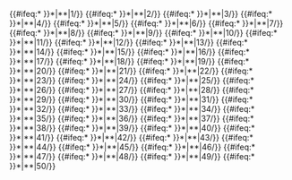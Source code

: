 {{#ifeq:*{{str_left|{{{1}}}|{{#expr: {{{3}}} }} }}*|*{{{2}}}*|1/}}<!--
-->{{#ifeq:*{{str_left|{{{1}}}|{{#expr: {{{3}}}+1}} }}*|*{{str_left|{{{1}}}|1}}{{{2}}}*|2/}}<!--
-->{{#ifeq:*{{str_left|{{{1}}}|{{#expr: {{{3}}}+2}} }}*|*{{str_left|{{{1}}}|2}}{{{2}}}*|3/}}<!--
-->{{#ifeq:*{{str_left|{{{1}}}|{{#expr: {{{3}}}+3}} }}*|*{{str_left|{{{1}}}|3}}{{{2}}}*|4/}}<!--
-->{{#ifeq:*{{str_left|{{{1}}}|{{#expr: {{{3}}}+4}} }}*|*{{str_left|{{{1}}}|4}}{{{2}}}*|5/}}<!--
-->{{#ifeq:*{{str_left|{{{1}}}|{{#expr: {{{3}}}+5}} }}*|*{{str_left|{{{1}}}|5}}{{{2}}}*|6/}}<!--
-->{{#ifeq:*{{str_left|{{{1}}}|{{#expr: {{{3}}}+6}} }}*|*{{str_left|{{{1}}}|6}}{{{2}}}*|7/}}<!--
-->{{#ifeq:*{{str_left|{{{1}}}|{{#expr: {{{3}}}+7}} }}*|*{{str_left|{{{1}}}|7}}{{{2}}}*|8/}}<!--
-->{{#ifeq:*{{str_left|{{{1}}}|{{#expr: {{{3}}}+8}} }}*|*{{str_left|{{{1}}}|8}}{{{2}}}*|9/}}<!--
-->{{#ifeq:*{{str_left|{{{1}}}|{{#expr: {{{3}}}+9}} }}*|*{{str_left|{{{1}}}|9}}{{{2}}}*|10/}}<!--

-->{{#ifeq:*{{str_left|{{{1}}}|{{#expr: {{{3}}}+10}} }}*|*{{str_left|{{{1}}}|10}}{{{2}}}*|11/}}<!--
-->{{#ifeq:*{{str_left|{{{1}}}|{{#expr: {{{3}}}+11}} }}*|*{{str_left|{{{1}}}|11}}{{{2}}}*|12/}}<!--
-->{{#ifeq:*{{str_left|{{{1}}}|{{#expr: {{{3}}}+12}} }}*|*{{str_left|{{{1}}}|12}}{{{2}}}*|13/}}<!--
-->{{#ifeq:*{{str_left|{{{1}}}|{{#expr: {{{3}}}+13}} }}*|*{{str_left|{{{1}}}|13}}{{{2}}}*|14/}}<!--
-->{{#ifeq:*{{str_left|{{{1}}}|{{#expr: {{{3}}}+14}} }}*|*{{str_left|{{{1}}}|14}}{{{2}}}*|15/}}<!--
-->{{#ifeq:*{{str_left|{{{1}}}|{{#expr: {{{3}}}+15}} }}*|*{{str_left|{{{1}}}|15}}{{{2}}}*|16/}}<!--
-->{{#ifeq:*{{str_left|{{{1}}}|{{#expr: {{{3}}}+16}} }}*|*{{str_left|{{{1}}}|16}}{{{2}}}*|17/}}<!--
-->{{#ifeq:*{{str_left|{{{1}}}|{{#expr: {{{3}}}+17}} }}*|*{{str_left|{{{1}}}|17}}{{{2}}}*|18/}}<!--
-->{{#ifeq:*{{str_left|{{{1}}}|{{#expr: {{{3}}}+18}} }}*|*{{str_left|{{{1}}}|18}}{{{2}}}*|19/}}<!--
-->{{#ifeq:*{{str_left|{{{1}}}|{{#expr: {{{3}}}+19}} }}*|*{{str_left|{{{1}}}|19}}{{{2}}}*|20/}}<!--

-->{{#ifeq:*{{str_left|{{{1}}}|{{#expr: {{{3}}}+20}} }}*|*{{str_left|{{{1}}}|20}}{{{2}}}*|21/}}<!--
-->{{#ifeq:*{{str_left|{{{1}}}|{{#expr: {{{3}}}+21}} }}*|*{{str_left|{{{1}}}|21}}{{{2}}}*|22/}}<!--
-->{{#ifeq:*{{str_left|{{{1}}}|{{#expr: {{{3}}}+22}} }}*|*{{str_left|{{{1}}}|22}}{{{2}}}*|23/}}<!--
-->{{#ifeq:*{{str_left|{{{1}}}|{{#expr: {{{3}}}+23}} }}*|*{{str_left|{{{1}}}|23}}{{{2}}}*|24/}}<!--
-->{{#ifeq:*{{str_left|{{{1}}}|{{#expr: {{{3}}}+24}} }}*|*{{str_left|{{{1}}}|24}}{{{2}}}*|25/}}<!--
-->{{#ifeq:*{{str_left|{{{1}}}|{{#expr: {{{3}}}+25}} }}*|*{{str_left|{{{1}}}|25}}{{{2}}}*|26/}}<!--
-->{{#ifeq:*{{str_left|{{{1}}}|{{#expr: {{{3}}}+26}} }}*|*{{str_left|{{{1}}}|26}}{{{2}}}*|27/}}<!--
-->{{#ifeq:*{{str_left|{{{1}}}|{{#expr: {{{3}}}+27}} }}*|*{{str_left|{{{1}}}|27}}{{{2}}}*|28/}}<!--
-->{{#ifeq:*{{str_left|{{{1}}}|{{#expr: {{{3}}}+28}} }}*|*{{str_left|{{{1}}}|28}}{{{2}}}*|29/}}<!--
-->{{#ifeq:*{{str_left|{{{1}}}|{{#expr: {{{3}}}+29}} }}*|*{{str_left|{{{1}}}|29}}{{{2}}}*|30/}}<!--

-->{{#ifeq:*{{str_left|{{{1}}}|{{#expr: {{{3}}}+30}} }}*|*{{str_left|{{{1}}}|30}}{{{2}}}*|31/}}<!--
-->{{#ifeq:*{{str_left|{{{1}}}|{{#expr: {{{3}}}+31}} }}*|*{{str_left|{{{1}}}|31}}{{{2}}}*|32/}}<!--
-->{{#ifeq:*{{str_left|{{{1}}}|{{#expr: {{{3}}}+32}} }}*|*{{str_left|{{{1}}}|32}}{{{2}}}*|33/}}<!--
-->{{#ifeq:*{{str_left|{{{1}}}|{{#expr: {{{3}}}+33}} }}*|*{{str_left|{{{1}}}|33}}{{{2}}}*|34/}}<!--
-->{{#ifeq:*{{str_left|{{{1}}}|{{#expr: {{{3}}}+34}} }}*|*{{str_left|{{{1}}}|34}}{{{2}}}*|35/}}<!--
-->{{#ifeq:*{{str_left|{{{1}}}|{{#expr: {{{3}}}+35}} }}*|*{{str_left|{{{1}}}|35}}{{{2}}}*|36/}}<!--
-->{{#ifeq:*{{str_left|{{{1}}}|{{#expr: {{{3}}}+36}} }}*|*{{str_left|{{{1}}}|36}}{{{2}}}*|37/}}<!--
-->{{#ifeq:*{{str_left|{{{1}}}|{{#expr: {{{3}}}+37}} }}*|*{{str_left|{{{1}}}|37}}{{{2}}}*|38/}}<!--
-->{{#ifeq:*{{str_left|{{{1}}}|{{#expr: {{{3}}}+38}} }}*|*{{str_left|{{{1}}}|38}}{{{2}}}*|39/}}<!--
-->{{#ifeq:*{{str_left|{{{1}}}|{{#expr: {{{3}}}+39}} }}*|*{{str_left|{{{1}}}|39}}{{{2}}}*|40/}}<!--

-->{{#ifeq:*{{str_left|{{{1}}}|{{#expr: {{{3}}}+40}} }}*|*{{str_left|{{{1}}}|40}}{{{2}}}*|41/}}<!--
-->{{#ifeq:*{{str_left|{{{1}}}|{{#expr: {{{3}}}+41}} }}*|*{{str_left|{{{1}}}|41}}{{{2}}}*|42/}}<!--
-->{{#ifeq:*{{str_left|{{{1}}}|{{#expr: {{{3}}}+42}} }}*|*{{str_left|{{{1}}}|42}}{{{2}}}*|43/}}<!--
-->{{#ifeq:*{{str_left|{{{1}}}|{{#expr: {{{3}}}+43}} }}*|*{{str_left|{{{1}}}|43}}{{{2}}}*|44/}}<!--
-->{{#ifeq:*{{str_left|{{{1}}}|{{#expr: {{{3}}}+44}} }}*|*{{str_left|{{{1}}}|44}}{{{2}}}*|45/}}<!--
-->{{#ifeq:*{{str_left|{{{1}}}|{{#expr: {{{3}}}+45}} }}*|*{{str_left|{{{1}}}|45}}{{{2}}}*|46/}}<!--
-->{{#ifeq:*{{str_left|{{{1}}}|{{#expr: {{{3}}}+46}} }}*|*{{str_left|{{{1}}}|46}}{{{2}}}*|47/}}<!--
-->{{#ifeq:*{{str_left|{{{1}}}|{{#expr: {{{3}}}+47}} }}*|*{{str_left|{{{1}}}|47}}{{{2}}}*|48/}}<!--
-->{{#ifeq:*{{str_left|{{{1}}}|{{#expr: {{{3}}}+48}} }}*|*{{str_left|{{{1}}}|48}}{{{2}}}*|49/}}<!--
-->{{#ifeq:*{{str_left|{{{1}}}|{{#expr: {{{3}}}+49}} }}*|*{{str_left|{{{1}}}|49}}{{{2}}}*|50/}}